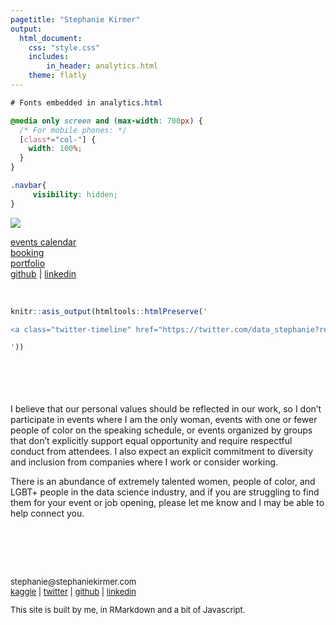 ```yaml
---
pagetitle: "Stephanie Kirmer"
output: 
  html_document:
    css: "style.css"
    includes:
        in_header: analytics.html
    theme: flatly
---
```



```css

# Fonts embedded in analytics.html

@media only screen and (max-width: 700px) {
  /* For mobile phones: */
  [class*="col-"] {
    width: 100%;
  }
}

.navbar{
     visibility: hidden;
}


```

<div class = "header">
<img src="img/widerfront.png">
<div class="mainmenu">
<a href="events.html">events calendar</a> <BR>
<a href="booking.html">booking</a> <BR>
<a href="projects.html">portfolio</a> <BR>
<a href="http://github.com/skirmer"  onclick="captureOutboundLink('http://github.com/skirmer'); return false;">github</a>  |  <a href="http://linkedin.com/in/skirmer" onclick="captureOutboundLink('http://linkedin.com/in/skirmer'); return false;">linkedin</a> <BR>
</div>

</div>



<BR>
<div class="col-twitter">

```r

knitr::asis_output(htmltools::htmlPreserve('

<a class="twitter-timeline" href="https://twitter.com/data_stephanie?ref_src=twsrc%5Etfw" data-height=500 data-width=400  data-chrome="nofooter">Tweets by data_stephanie</a> <script async src="https://platform.twitter.com/widgets.js" charset="utf-8"></script>

'))

```

</div>

<div class="col-text">

<BR><BR><BR><BR>
I believe that our personal values should be reflected in our work, so I don't participate in events where I am the only woman, events with one or fewer people of color on the speaking schedule, or events organized by groups that don't explicitly support equal opportunity and require respectful conduct from attendees. I also expect an explicit commitment to diversity and inclusion from companies where I work or consider working. 

There is an abundance of extremely talented women, people of color, and LGBT+ people in the data science industry, and if you are struggling to find them for your event or job opening, please let me know and I may be able to help connect you.
</div>



<BR>
<div class="col-footer">

<font size = 2>

<BR>
<BR>
<BR>
stephanie@stephaniekirmer.com 
<BR> <a href="http://www.kaggle.com/skirmer" onclick="captureOutboundLink('http://www.kaggle.com/skirmer'); return false;">kaggle</a>  | <a href="https://twitter.com/data_stephanie" onclick="captureOutboundLink('https://twitter.com/data_stephanie'); return false;">twitter</a>  | <a href="http://github.com/skirmer"  onclick="captureOutboundLink('http://github.com/skirmer'); return false;">github</a> | <a href="http://linkedin.com/in/skirmer" onclick="captureOutboundLink('http://linkedin.com/in/skirmer'); return false;">linkedin</a> 

This site is built by me, in RMarkdown and a bit of Javascript.

</div>
